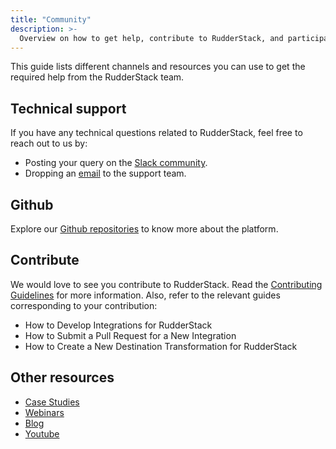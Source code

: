 ```yaml
---
title: "Community"
description: >-
  Overview on how to get help, contribute to RudderStack, and participate in the community.
---
```


This guide lists different channels and resources you can use to get the required help from the RudderStack team. 

## Technical support

If you have any technical questions related to RudderStack, feel free to reach out to us by:

* Posting your query on the [Slack community](https://rudderstack.com/join-rudderstack-slack-community).
* Dropping an [email](mailto:support@rudderstack.com) to the support team.

## Github

Explore our [Github repositories](https://github.com/rudderlabs) to know more about the platform.

## Contribute

We would love to see you contribute to RudderStack. Read the [Contributing Guidelines](https://github.com/rudderlabs/rudder-server/blob/master/CONTRIBUTING.md) for more information. Also, refer to the relevant guides corresponding to your contribution:

* <Link to="/user-guides/how-to-guides/developing-integrations-for-rudderstack/">How to Develop Integrations for RudderStack</Link>
* <Link to="/user-guides/how-to-guides/how-to-submit-an-integration-pull-request/">How to Submit a Pull Request for a New Integration</Link>
* <Link to="/user-guides/how-to-guides/create-a-new-destination-transformer-for-rudder/">How to Create a New Destination Transformation for RudderStack</Link>


## Other resources

* [Case Studies](https://www.rudderstack.com/customers/)
* [Webinars](https://www.rudderstack.com/video-library/)
* [Blog](https://www.rudderstack.com/blog/)
* [Youtube](https://www.youtube.com/channel/UCgV-B77bV_-LOmKYHw8jvBw)
